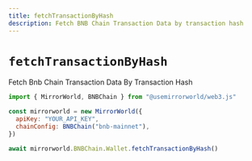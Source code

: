 ```yaml
---
title: fetchTransactionByHash
description: Fetch BNB Chain Transaction Data by transaction hash
---
```


# `fetchTransactionByHash`

Fetch Bnb Chain Transaction Data By Transaction Hash

```js
import { MirrorWorld, BNBChain } from "@usemirrorworld/web3.js"

const mirrorworld = new MirrorWorld({
  apiKey: "YOUR_API_KEY",
  chainConfig: BNBChain("bnb-mainnet"),
})

await mirrorworld.BNBChain.Wallet.fetchTransactionByHash()
```
